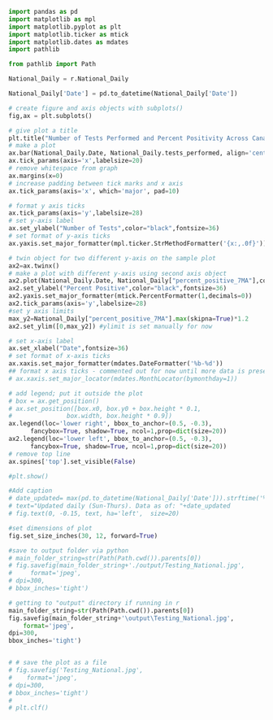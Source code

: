 ```python


import pandas as pd
import matplotlib as mpl
import matplotlib.pyplot as plt
import matplotlib.ticker as mtick
import matplotlib.dates as mdates
import pathlib 

from pathlib import Path

National_Daily = r.National_Daily

National_Daily['Date'] = pd.to_datetime(National_Daily['Date'])

# create figure and axis objects with subplots()
fig,ax = plt.subplots()

# give plot a title
plt.title("Number of Tests Performed and Percent Positivity Across Canada\n7 Day Moving Average", fontsize=36)
# make a plot
ax.bar(National_Daily.Date, National_Daily.tests_performed, align='center', alpha=0.5, label="Number of Tests (Daily Values)")
ax.tick_params(axis='x',labelsize=20)
# remove whitespace from graph
ax.margins(x=0)
# increase padding between tick marks and x axis
ax.tick_params(axis='x', which='major', pad=10)

# format y axis ticks
ax.tick_params(axis='y',labelsize=28)
# set y-axis label
ax.set_ylabel("Number of Tests",color="black",fontsize=36)
# set format of y-axis ticks
ax.yaxis.set_major_formatter(mpl.ticker.StrMethodFormatter('{x:,.0f}'))

# twin object for two different y-axis on the sample plot
ax2=ax.twinx()
# make a plot with different y-axis using second axis object
ax2.plot(National_Daily.Date, National_Daily["percent_positive_7MA"],color="red",marker="",markersize=12,label="Percent Positive (7MA)")
ax2.set_ylabel("Percent Positive",color="black",fontsize=36)
ax2.yaxis.set_major_formatter(mtick.PercentFormatter(1,decimals=0))
ax2.tick_params(axis='y',labelsize=28)
#set y axis limits
max_y2=National_Daily["percent_positive_7MA"].max(skipna=True)*1.2
ax2.set_ylim([0,max_y2]) #ylimit is set manually for now

# set x-axis label
ax.set_xlabel("Date",fontsize=36)
# set format of x-axis ticks
ax.xaxis.set_major_formatter(mdates.DateFormatter('%b-%d'))
## format x axis ticks - commented out for now until more data is present
# ax.xaxis.set_major_locator(mdates.MonthLocator(bymonthday=1))

# add legend; put it outside the plot
# box = ax.get_position()
# ax.set_position([box.x0, box.y0 + box.height * 0.1,
#               box.width, box.height * 0.9])
ax.legend(loc='lower right', bbox_to_anchor=(0.5, -0.3),
      fancybox=True, shadow=True, ncol=1,prop=dict(size=20))
ax2.legend(loc='lower left', bbox_to_anchor=(0.5, -0.3),
      fancybox=True, shadow=True, ncol=1,prop=dict(size=20))
# remove top line
ax.spines['top'].set_visible(False)

#plt.show()

#Add caption
# date_updated= max(pd.to_datetime(National_Daily['Date'])).strftime('%B %d')
# text="Updated daily (Sun-Thurs). Data as of: "+date_updated
# fig.text(0, -0.15, text, ha='left',  size=20)

#set dimensions of plot
fig.set_size_inches(30, 12, forward=True)

#save to output folder via python
# main_folder_string=str(Path(Path.cwd()).parents[0])
# fig.savefig(main_folder_string+'./output/Testing_National.jpg',
#     format='jpeg',
# dpi=300,
# bbox_inches='tight')

# getting to "output" directory if running in r
main_folder_string=str(Path(Path.cwd()).parents[0])
fig.savefig(main_folder_string+'\output\Testing_National.jpg',
    format='jpeg',
dpi=300,
bbox_inches='tight')


# # save the plot as a file
# fig.savefig('Testing_National.jpg',
#    format='jpeg',
# dpi=300,
# bbox_inches='tight')
# 
# plt.clf()


```

